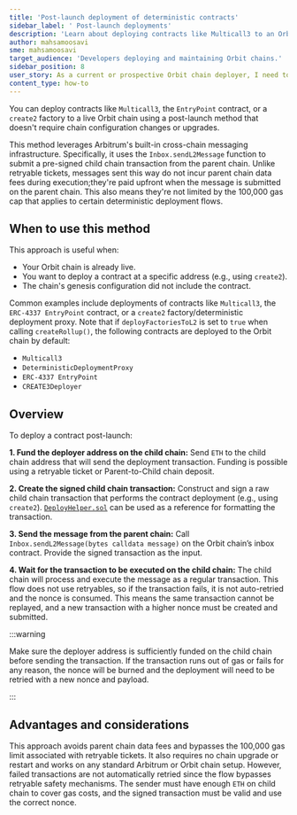 ```yaml
---
title: 'Post-launch deployment of deterministic contracts'
sidebar_label: ' Post-launch deployments'
description: 'Learn about deploying contracts like Multicall3 to an Orbit chain after launch using sendL2Message, without needing a chain upgrade or predeploy.'
author: mahsamoosavi
sme: mahsamoosavi
target_audience: 'Developers deploying and maintaining Orbit chains.'
sidebar_position: 8
user_story: As a current or prospective Orbit chain deployer, I need to learn how to deploy contracts like Multicall3 *after* the chain has launched, so that I can use them at known addresses without needing to restart or modify the chain config.
content_type: how-to
---
```


You can deploy contracts like `Multicall3`, the `EntryPoint` contract, or a `create2` factory to a live Orbit chain using a post-launch method that doesn't require chain configuration changes or upgrades.

This method leverages Arbitrum's built-in cross-chain messaging infrastructure. Specifically, it uses the `Inbox.sendL2Message` function to submit a pre-signed child chain transaction from the parent chain. Unlike retryable tickets, messages sent this way do not incur parent chain data fees during execution;they're paid upfront when the message is submitted on the parent chain. This also means they're not limited by the 100,000 gas cap that applies to certain deterministic deployment flows.

## When to use this method

This approach is useful when:

- Your Orbit chain is already live.
- You want to deploy a contract at a specific address (e.g., using `create2`).
- The chain's genesis configuration did not include the contract.

Common examples include deployments of contracts like `Multicall3`, the `ERC-4337 EntryPoint` contract, or a `create2` factory/deterministic deployment proxy.
Note that if `deployFactoriesToL2` is set to `true` when calling `createRollup()`, the following contracts are deployed to the Orbit chain by default:

- `Multicall3`
- `DeterministicDeploymentProxy`
- `ERC-4337 EntryPoint`
- `CREATE3Deployer`

## Overview

To deploy a contract post-launch:

**1. Fund the deployer address on the child chain:** Send `ETH` to the child chain address that will send the deployment transaction. Funding is possible using a retryable ticket or Parent-to-Child chain deposit.

**2. Create the signed child chain transaction:** Construct and sign a raw child chain transaction that performs the contract deployment (e.g., using `create2`). [`DeployHelper.sol`](https://github.com/OffchainLabs/nitro-contracts/blob/main/src/rollup/DeployHelper.sol) can be used as a reference for formatting the transaction.

**3. Send the message from the parent chain:** Call `Inbox.sendL2Message(bytes calldata message)` on the Orbit chain’s inbox contract. Provide the signed transaction as the input.

**4. Wait for the transaction to be executed on the child chain:** The child chain will process and execute the message as a regular transaction. This flow does not use retryables, so if the transaction fails, it is not auto-retried and the nonce is consumed. This means the same transaction cannot be replayed, and a new transaction with a higher nonce must be created and submitted.

:::warning

Make sure the deployer address is sufficiently funded on the child chain before sending the transaction. If the transaction runs out of gas or fails for any reason, the nonce will be burned and the deployment will need to be retried with a new nonce and payload.

:::

## Advantages and considerations

This approach avoids parent chain data fees and bypasses the 100,000 gas limit associated with retryable tickets. It also requires no chain upgrade or restart and works on any standard Arbitrum or Orbit chain setup. However, failed transactions are not automatically retried since the flow bypasses retryable safety mechanisms. The sender must have enough `ETH` on child chain to cover gas costs, and the signed transaction must be valid and use the correct nonce.
